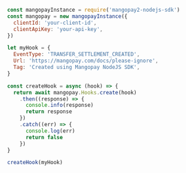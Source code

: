   
```javascript NodeJS  
const mangopayInstance = require('mangopay2-nodejs-sdk')
const mangopay = new mangopayInstance({
  clientId: 'your-client-id',
  clientApiKey: 'your-api-key',
})

let myHook = {
  EventType: 'TRANSFER_SETTLEMENT_CREATED',
  Url: 'https://mangopay.com/docs/please-ignore',
  Tag: 'Created using Mangopay NodeJS SDK',
}

const createHook = async (hook) => {
  return await mangopay.Hooks.create(hook)
    .then((response) => {
      console.info(response)
      return response
    })
    .catch((err) => {
      console.log(err)
      return false
    })
}

createHook(myHook)  
```